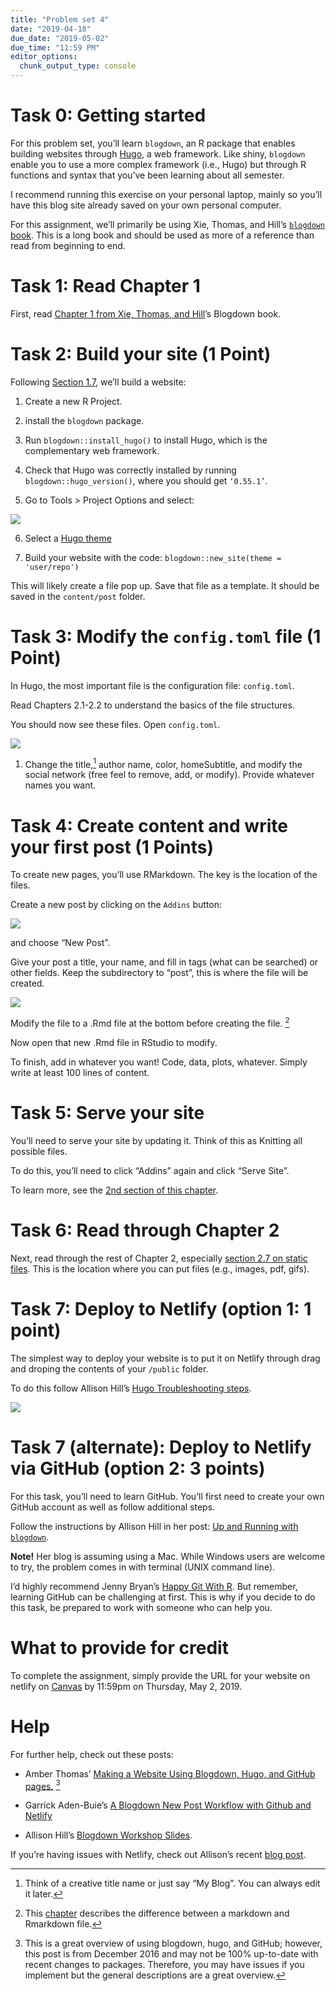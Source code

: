 ```yaml
---
title: "Problem set 4"
date: "2019-04-18"
due_date: "2019-05-02"
due_time: "11:59 PM"
editor_options: 
  chunk_output_type: console
---
```


# Task 0: Getting started

For this problem set, you'll learn `blogdown`, an R package that enables building websites through [Hugo](https://gohugo.io/getting-started/), a web framework. Like shiny, `blogdown` enable you to use a more complex framework (i.e., Hugo) but through R functions and syntax that you've been learning about all semester.

I recommend running this exercise on your personal laptop, mainly so you'll have this blog site already saved on your own personal computer.

For this assignment, we'll primarily be using Xie, Thomas, and Hill's [`blogdown` book](https://bookdown.org/yihui/blogdown/). This is a long book and should be used as more of a reference than read from beginning to end.

# Task 1: Read Chapter 1

First, read [Chapter 1 from Xie, Thomas, and Hill](https://bookdown.org/yihui/blogdown/get-started.html)'s Blogdown book.

# Task 2: Build your site (1 Point)

Following [Section 1.7](https://bookdown.org/yihui/blogdown/get-started.html), we'll build a website:

1. Create a new R Project. 

2. install the `blogdown` package. 

3. Run `blogdown::install_hugo()` to install Hugo, which is the complementary web framework.

4. Check that Hugo was correctly installed by running `blogdown::hugo_version()`, where you should get `‘0.55.1’`.

5. Go to Tools > Project Options and select:

![](/images/assignment/rstudio-project-options.png)

6. Select a [Hugo theme](http://themes.gohugo.io)

7. Build your website with the code: `blogdown::new_site(theme = 'user/repo')`

This will likely create a file pop up. Save that file as a template. It should be saved in the `content/post` folder.

# Task 3: Modify the `config.toml` file (1 Point)

In Hugo, the most important file is the configuration file: `config.toml`.

Read Chapters 2.1-2.2 to understand the basics of the file structures.

You should now see these files. Open `config.toml`.

![](/images/assignment/blogdown-1.png)

1. Change the title,^[Think of a creative title name or just say "My Blog". You can always edit it later.] author name, color, homeSubtitle, and modify the social network (free feel to remove, add, or modify). Provide whatever names you want.

# Task 4: Create content and write your first post (1 Points)

To create new pages, you'll use RMarkdown. The key is the location of the files.

Create a new post by clicking on the `Addins` button:

![](/images/assignment/blogdown-2.png)

and choose "New Post".

Give your post a title, your name, and fill in tags (what can be searched) or other fields. Keep the subdirectory to "post", this is where the file will be created. 

![](/images/assignment/blogdown-3.png)

Modify the file to a .Rmd file at the bottom before creating the file. ^[This [chapter](https://bookdown.org/yihui/blogdown/output-format.html) describes the difference between a markdown and Rmarkdown file.]

Now open that new .Rmd file in RStudio to modify.

To finish, add in whatever you want! Code, data, plots, whatever. Simply write at least 100 lines of content.

# Task 5: Serve your site

You'll need to serve your site by updating it. Think of this as Knitting all possible files.

To do this, you'll need to click "Addins" again and click "Serve Site".

To learn more, see the [2nd section of this chapter](https://bookdown.org/yihui/blogdown/workflow.html).

# Task 6: Read through Chapter 2

Next, read through the rest of Chapter 2, especially [section 2.7 on static files](https://bookdown.org/yihui/blogdown/static-files.html). This is the location where you can put files (e.g., images, pdf, gifs).

# Task 7: Deploy to Netlify (option 1: 1 point)

The simplest way to deploy your website is to put it on Netlify through drag and droping the contents of your `/public` folder.

To do this follow Allison Hill's [Hugo Troubleshooting steps](https://alison.rbind.io/post/2019-03-04-hugo-troubleshooting/#netlify-drag-and-drop).

![](/images/assignment/hill-deploy.gif)

# Task 7 (alternate): Deploy to Netlify via GitHub (option 2: 3 points)

For this task, you'll need to learn GitHub. You'll first need to create your own GitHub account as well as follow additional steps.

Follow the instructions by Allison Hill in her post: [Up and Running with `blogdown`](https://apreshill.rbind.io/post/up-and-running-with-blogdown/).

**Note!** Her blog is assuming using a Mac. While Windows users are welcome to try, the problem comes in with terminal (UNIX command line). 

I'd highly recommend Jenny Bryan's [Happy Git With R](https://happygitwithr.com/install-intro.html). But remember, learning GitHub can be challenging at first. This is why if you decide to do this task, be prepared to work with someone who can help you.

# What to provide for credit

To complete the assignment, simply provide the URL for your website on netlify on [Canvas](https://uncc.instructure.com/courses/100065/assignments/516674) by 11:59pm on Thursday, May 2, 2019. 

# Help

For further help, check out these posts:

- Amber Thomas' [Making a Website Using Blogdown, Hugo, and GitHub pages.](http://amber.rbind.io/blog/2016/12/19/creatingsite/) ^[This is a great overview of using blogdown, hugo, and GitHub; however, this post is from December 2016 and may not be 100% up-to-date with recent changes to packages. Therefore, you may have issues if you implement but the general descriptions are a great overview.]

- Garrick Aden-Buie's [A Blogdown New Post Workflow with Github and Netlify](https://www.garrickadenbuie.com/blog/blogdown-netlify-new-post-workflow/)

- Allison Hill's [Blogdown Workshop Slides](https://alison.rbind.io/slides/blogdown-workshop-slides.html#1).

If you're having issues with Netlify, check out Allison's recent [blog post](https://alison.rbind.io/post/2019-03-04-hugo-troubleshooting/).
